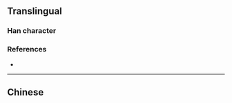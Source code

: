 {{character info/new}}
{{also|為|爲}}<!-- may be replaced by zh-forms -->
==Translingual==
{{stroke order|type=animate}}

===Han character===
{{Han char|rn=3|rad=丶|as=03|sn=4|four=34027|canj=IKSI}}

===References===
* {{Han ref|kx=0080.191|hdz=10044.020|uh=4E3A|ud=20026}}

----

==Chinese==
{{zh-see|為}}